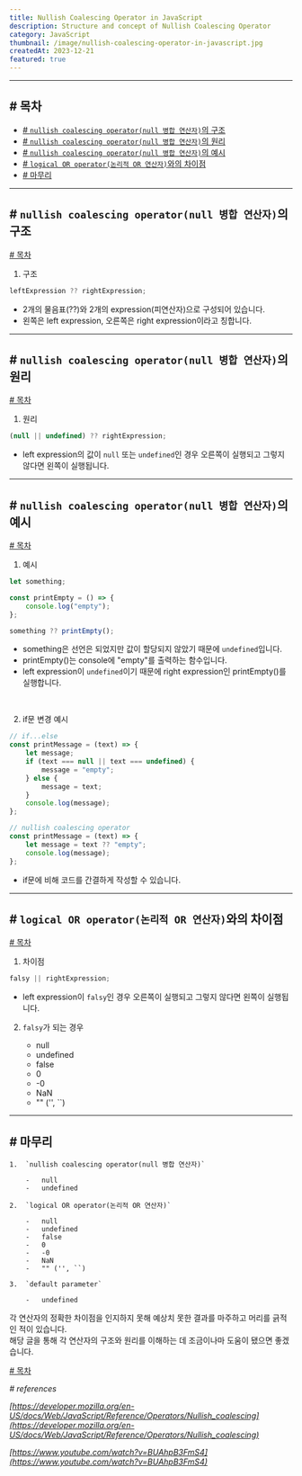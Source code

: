 ```yaml
---
title: Nullish Coalescing Operator in JavaScript
description: Structure and concept of Nullish Coalescing Operator
category: JavaScript
thumbnail: /image/nullish-coalescing-operator-in-javascript.jpg
createdAt: 2023-12-21
featured: true
---
```


---

## # 목차

-   [# `nullish coalescing operator(null 병합 연산자)`의 구조](#-nullish-coalescing-operatornull-병합-연산자의-구조)
-   [# `nullish coalescing operator(null 병합 연산자)`의 원리](#-nullish-coalescing-operatornull-병합-연산자의-원리)
-   [# `nullish coalescing operator(null 병합 연산자)`의 예시](#-nullish-coalescing-operatornull-병합-연산자의-예시)
-   [# `logical OR operator(논리적 OR 연산자)`와의 차이점](#-logical-or-operator논리적-or-연산자와의-차이점)
-   [# 마무리](#-마무리)

---

## # `nullish coalescing operator(null 병합 연산자)`의 구조

[# 목차](#-목차)

1. 구조

```typescript
leftExpression ?? rightExpression;
```

-   2개의 물음표(??)와 2개의 expression(피연산자)으로 구성되어 있습니다.
-   왼쪽은 left expression, 오른쪽은 right expression이라고 칭합니다.

---

## # `nullish coalescing operator(null 병합 연산자)`의 원리

[# 목차](#-목차)

1. 원리

```typescript
(null || undefined) ?? rightExpression;
```

-   left expression의 값이 `null` 또는 `undefined`인 경우 오른쪽이 실행되고 그렇지 않다면 왼쪽이 실행됩니다.

---

## # `nullish coalescing operator(null 병합 연산자)`의 예시

[# 목차](#-목차)

1.  예시

```typescript
let something;

const printEmpty = () => {
    console.log("empty");
};

something ?? printEmpty();
```

-   something은 선언은 되었지만 값이 할당되지 않았기 때문에 `undefined`입니다.
-   printEmpty()는 console에 "empty"를 출력하는 함수입니다.
-   left expression이 `undefined`이기 때문에 right expression인 printEmpty()를 실행합니다.

<br />

2.  if문 변경 예시

```typescript
// if...else
const printMessage = (text) => {
    let message;
    if (text === null || text === undefined) {
        message = "empty";
    } else {
        message = text;
    }
    console.log(message);
};

// nullish coalescing operator
const printMessage = (text) => {
    let message = text ?? "empty";
    console.log(message);
};
```

-   if문에 비해 코드를 간결하게 작성할 수 있습니다.

---

## # `logical OR operator(논리적 OR 연산자)`와의 차이점

[# 목차](#-목차)

1. 차이점

```typescript
falsy || rightExpression;
```

-   left expression이 `falsy`인 경우 오른쪽이 실행되고 그렇지 않다면 왼쪽이 실행됩니다.

2.  `falsy`가 되는 경우

    -   null
    -   undefined
    -   false
    -   0
    -   -0
    -   NaN
    -   "" ('', ``)

---

## # 마무리

    1.  `nullish coalescing operator(null 병합 연산자)`

        -   null
        -   undefined

    2.  `logical OR operator(논리적 OR 연산자)`

        -   null
        -   undefined
        -   false
        -   0
        -   -0
        -   NaN
        -   "" ('', ``)

    3.  `default parameter`

        -   undefined

각 연산자의 정확한 차이점을 인지하지 못해 예상치 못한 결과를 마주하고 머리를 긁적인 적이 있습니다.  
해당 글을 통해 각 연산자의 구조와 원리를 이해하는 데 조금이나마 도움이 됐으면 좋겠습니다.

[# 목차](#-목차)

_# references_

_[https://developer.mozilla.org/en-US/docs/Web/JavaScript/Reference/Operators/Nullish_coalescing](https://developer.mozilla.org/en-US/docs/Web/JavaScript/Reference/Operators/Nullish_coalescing)_

_[https://www.youtube.com/watch?v=BUAhpB3FmS4](https://www.youtube.com/watch?v=BUAhpB3FmS4)_
